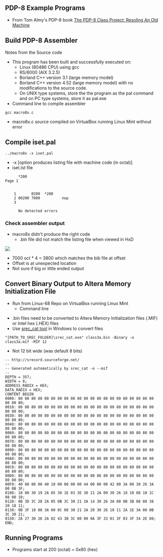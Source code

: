 == PDP-8 Example Programs ==

* From Tom Almy's PDP-8 book [https://www.amazon.com/PDP-8-Class-Project-Resoling-Machine-ebook/dp/B07KY5RCJ7/ref=sr_1_1?dchild=1&keywords=tom+almy+pdp-8&qid=1615991822&sr=8-1 The PDP-8 Class Project: Resoling An Old Machine]

== Build PDP-8 Assembler ==

Notes from the Source code

* This program has been built and successfully executed on:
** Linux (80486 CPU) using gcc
** RS/6000 (AIX 3.2.5)
** Borland C++ version 3.1 (large memory model)
** Borland C++ version 4.52 (large memory model) with no modifications to the source code.
** On UNIX type systems, store the the program as the pal command and on PC type systems, store it as pal.exe
* Command line to compile assembler

<pre>
gcc macro8x.c
</pre>

* macro8x.c source compiled on VirtualBox running Linux Mint without error

== Compile iset.pal ==

<pre>
../macro8x -x iset.pal

</pre>

* -x [option produces listing file with machine code (in octal)]
* iset.lst file

<pre>
      *200                                                                Page 1


    1       0200  *200
    2 00200 7000          nop
    3             

      No detected errors
</pre>

=== Check assembler output ===

* macro8x didn't produce the right code
** .bin file did not match the listing file when viewed in HxD

<img src="https://raw.githubusercontent.com/douggilliland/Linux-68k/master/pdp8/iset_bin_in_HxD.PNG"></img>

* 7000 oct * 4 = 3800 which matches the bib file at offset
* Offset is at unexpected location
* Not sure if big or little ended output

== Convert Binary Output to Altera Memory Initialization File ==

* Run from Linux-68 Repo on VirtualBox running Linux Mint
** Command line


* .bin files need to be converted to Altera Memory Initialization files (.MIF) or Intel hex (.HEX) files
* Use [https://github.com/douggilliland/Retro-Computers/tree/master/PC%20Tools/srecord srec_cat tool] in Windows to convert files

<pre>
"[PATH_TO_SREC_FOLDER]\srec_cat.exe" class3a.bin -Binary -o class3a.mif -MIF 12

</pre>

* Not 12 bit wide (was default 8 bits)

<pre>
-- http://srecord.sourceforge.net/
--
-- Generated automatically by srec_cat -o --mif
--
DEPTH = 357;
WIDTH = 8;
ADDRESS_RADIX = HEX;
DATA_RADIX = HEX;
CONTENT BEGIN
0000: 80 80 80 80 80 80 80 80 80 80 80 80 80 80 80 80 80 80 80 80 80 80 80 80;
0018: 80 80 80 80 80 80 80 80 80 80 80 80 80 80 80 80 80 80 80 80 80 80 80 80;
0030: 80 80 80 80 80 80 80 80 80 80 80 80 80 80 80 80 80 80 80 80 80 80 80 80;
0048: 80 80 80 80 80 80 80 80 80 80 80 80 80 80 80 80 80 80 80 80 80 80 80 80;
0060: 80 80 80 80 80 80 80 80 80 80 80 80 80 80 80 80 80 80 80 80 80 80 80 80;
0078: 80 80 80 80 80 80 80 80 80 80 80 80 80 80 80 80 80 80 80 80 80 80 80 80;
0090: 80 80 80 80 80 80 80 80 80 80 80 80 80 80 80 80 80 80 80 80 80 80 80 80;
00A8: 80 80 80 80 80 80 80 80 80 80 80 80 80 80 80 80 80 80 80 80 80 80 80 80;
00C0: 80 80 80 80 80 80 80 80 80 80 80 80 80 80 80 80 80 80 80 80 80 80 80 80;
00D8: 80 80 80 80 80 80 80 80 80 80 80 80 80 80 80 80 80 80 80 80 80 80 80 80;
00F0: 40 08 00 00 40 10 00 00 00 00 44 00 00 00 42 00 3A 00 30 26 3A 00 0B 3F;
0108: 18 08 30 19 2A 05 30 1E 03 3E 30 21 2A 09 30 26 18 10 08 10 1C 08 08 10;
0120: 0B 3D 3C 20 2A 05 0B 3C 30 21 2A 14 30 26 3A 00 0B 3B 08 08 38 20 18 11;
0138: 0B 3F 18 08 3A 00 0C 08 30 21 2A 20 30 26 10 11 2A 1E 3A 00 0B 3C 30 21;
0150: 2A 27 30 26 2A 02 43 3B 3C 00 00 0A 3F 33 01 3F 03 3F 34 2E 80;
END;
</pre>

== Running Programs ==

* Programs start at 200 (octal) = 0x80 (hex)
